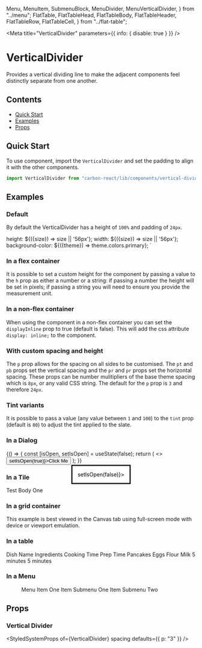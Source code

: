 
  Menu,
  MenuItem,
  SubmenuBlock,
  MenuDivider,
  MenuVerticalDivider,
} from "../menu";
  FlatTable,
  FlatTableHead,
  FlatTableBody,
  FlatTableHeader,
  FlatTableRow,
  FlatTableCell,
} from "../flat-table";

<Meta title="VerticalDivider" parameters={{ info: { disable: true } }} />

# VerticalDivider

Provides a vertical dividing line to make the adjacent components feel distinctly separate from one another.

## Contents

- [Quick Start](#quick-start)
- [Examples](#examples)
- [Props](#props)

## Quick Start

To use component, import the `VerticalDivider` and set the padding to align it with the other components.

```javascript
import VerticalDivider from "carbon-react/lib/components/vertical-divider";
```

## Examples

### Default

By default the VerticalDivider has a height of `100%` and padding of `24px`.

height: ${({size}) => size || '56px'};
width: ${({size}) => size || '56px'};
background-color: ${({theme}) => theme.colors.primary};
`

<Preview>
  <Story name="default">
    <div style={{ display: "inline-flex" }}>
      <Square />
      <VerticalDivider />
      <Square />
      <VerticalDivider />
      <Square />
      <VerticalDivider />
      <Square />
      <VerticalDivider />
      <Square />
      <VerticalDivider />
      <Square />
      <VerticalDivider />
      <Square />
      <VerticalDivider />
      <Square />
      <VerticalDivider />
      <Square />
    </div>
  </Story>
</Preview>

### In a flex container

It is possible to set a custom height for the component by passing a value to the `h` prop as either a number or a string:
if passing a number the height will be set in pixels; if passing a string you will need to ensure you provide the measurement unit.

<Preview>
  <Story name="in a flex container">
    <div
      style={{
        display: "flex",
        justifyContent: "center",
        alignItems: "center",
        height: 24,
      }}
    >
      <Icon type="home" />
      <VerticalDivider h={16} />
      <Icon type="settings" />
      <VerticalDivider h={16} />
      <Icon type="add" />
      <VerticalDivider h={16} />
      <Icon type="minus" />
      <VerticalDivider h={16} />
      <Icon type="info" />
      <VerticalDivider h={16} />
      <Icon type="warning" />
      <VerticalDivider h={16} />
      <Icon type="chevron_up" />
      <VerticalDivider h={16} />
      <Icon type="chevron_down" />
      <VerticalDivider h={16} />
      <Icon type="edit" />
    </div>
  </Story>
</Preview>

### In a non-flex container

When using the component in a non-flex container you can set the `displayInline` prop to true (default is false). This will
add the css attribute `display: inline;` to the component.

<Preview>
  <Story
    name="in a non-flex container"
    parameters={{ chromatic: { disable: true } }}
  >
    <div
      style={{
        display: "inline-block",
        width: "620px",
        height: "auto",
        margin: "0px 180px",
      }}
    >
      <Icon type="home" />
      <VerticalDivider displayInline />
      <Icon type="settings" />
      <VerticalDivider displayInline />
      <Icon type="add" />
      <VerticalDivider displayInline />
      <Icon type="minus" />
      <VerticalDivider displayInline />
      <Icon type="info" />
      <VerticalDivider displayInline />
      <Icon type="warning" />
      <VerticalDivider displayInline />
      <Icon type="chevron_up" />
      <VerticalDivider displayInline />
      <Icon type="chevron_down" />
      <VerticalDivider displayInline />
      <Icon type="edit" />
    </div>
  </Story>
</Preview>

### With custom spacing and height

The `p` prop allows for the spacing on all sides to be customised. The `pt` and `pb` props set the vertical spacing and
the `pr` and `pr` props set the horizontal spacing. These props can be number mulitipliers of the base
theme spacing which is `8px`, or any valid CSS string. The default for the `p` prop is `3` and therefore `24px`.

<Preview>
  <Story name="with custom spacing and height">
    <div style={{ display: "inline-flex" }}>
      <div>
        <Square />
        <VerticalDivider h="100px" pt={1} pb={1} />
        <Square />
      </div>
      <VerticalDivider pl={1} pr={1} h={185} />
      <div>
        <Square />
        <VerticalDivider h="100px" pt={2} pb={2} />
        <Square />
      </div>
      <VerticalDivider pl={2} pr={2} h={200} />
      <div>
        <Square />
        <VerticalDivider h="100px" pt={3} pb={3} />
        <Square />
      </div>
      <VerticalDivider pl={3} pr={3} h={215} />
      <div>
        <Square />
        <VerticalDivider h="100px" pt={4} pb={4} />
        <Square />
      </div>
      <VerticalDivider pl={4} pr={4} h={230} />
      <div>
        <Square />
        <VerticalDivider h="100px" pt={5} pb={5} />
        <Square />
      </div>
      <VerticalDivider pl={5} pr={5} h={245} />
      <div>
        <Square />
        <VerticalDivider h="100px" pt={6} pb={6} />
        <Square />
      </div>
      <VerticalDivider pl={6} pr={6} h={260} />
      <div>
        <Square />
        <VerticalDivider h="100px" pt={7} pb={7} />
        <Square />
      </div>
    </div>
  </Story>
</Preview>

### Tint variants

It is possible to pass a value (any value between `1` and `100`) to the `tint` prop (default is `80`) to adjust the tint
applied to the slate.

<Preview>
  <Story name="with custom tint">
    <div style={{ display: "inline-flex" }}>
      <Square />
      <VerticalDivider tint={20} />
      <Square />
      <VerticalDivider tint={75} />
      <Square />
      <VerticalDivider tint={80} />
      <Square />
      <VerticalDivider tint={90} />
      <Square />
    </div>
  </Story>
</Preview>

### In a Dialog

<Preview>
  <Story name="in a dialog" parameters={{ chromatic: { disable: true } }}>
    {() => {
      const [isOpen, setIsOpen] = useState(false);
      return (
        <>
          <Button onClick={() => setIsOpen(true)}>Click Me</Button>
          <Dialog title="Title" open={isOpen} onCancel={() => setIsOpen(false)}>
            <div style={{ display: "inline-flex" }}>
              <Square />
              <VerticalDivider />
              <Square />
              <VerticalDivider />
              <Square />
              <VerticalDivider />
              <Square />
              <VerticalDivider />
              <Square />
              <VerticalDivider />
              <Square />
              <VerticalDivider />
              <Square />
            </div>
          </Dialog>
        </>
      );
    }}
  </Story>
</Preview>

### In a Tile

<Preview>
  <Story name="in a tile">
    <Tile width={800} orientation="vertical">
      <Content title="Test Title One">Test Body One</Content>
      <div style={{ display: "inline-flex", height: 40 }}>
        <Square size="40px"/>
        <VerticalDivider pt={1} pb={1} pl={3} pr={3} />
        <Square size="40px"/>
        <VerticalDivider pt={1} pb={1} pl={3} pr={3} />
        <Square size="40px"/>
        <VerticalDivider pt={1} pb={1} pl={3} pr={3} />
        <Square size="40px"/>
        <VerticalDivider pt={1} pb={1} pl={3} pr={3} />
        <Square size="40px"/>
        <VerticalDivider pt={1} pb={1} pl={3} pr={3} />
        <Square size="40px"/>
        <VerticalDivider pt={1} pb={1} pl={3} pr={3} />
        <Square size="40px"/>
        <VerticalDivider pt={1} pb={1} pl={3} pr={3} />
        <Square size="40px"/>
        <VerticalDivider pt={1} pb={1} pl={3} pr={3} />
        <Square size="40px"/>
      </div>
    </Tile>
  </Story>
</Preview>

### In a grid container

This example is best viewed in the Canvas tab using full-screen mode with device or viewport emulation.

<Preview>
  <Story name="in grid container" parameters={{ info: { disable: true } }}>
    <GridContainer>
      <GridItem
        alignSelf="stretch"
        justifySelf="stretch"
        gridColumn="1"
        gridColumn="1 / 2"
        gridRow="1 / 2"
      >
        <Square size="40px"/>
        <VerticalDivider h={100} />
        <Square size="40px"/>
      </GridItem>
      <GridItem
        alignSelf="stretch"
        justifySelf="stretch"
        gridColumn="3 / 4"
        gridRow="1 /2 "
      >
        <VerticalDivider h={180} />
      </GridItem>
      <GridItem
        alignSelf="stretch"
        justifySelf="stretch"
        gridColumn="5 / 6"
        gridRow="1 / 2"
      >
        <Square size="40px"/>
        <VerticalDivider h={100} />
        <Square size="40px"/>
      </GridItem>
      <GridItem
        alignSelf="stretch"
        justifySelf="stretch"
        gridColumn="7 / 8"
        gridRow="1 / 2"
      >
        <VerticalDivider h={180} />
      </GridItem>
      <GridItem
        alignSelf="stretch"
        justifySelf="stretch"
        gridColumn="9 / 10"
        gridRow="1 / 2"
      >
        <Square size="40px"/>
        <VerticalDivider h={100} />
        <Square size="40px"/>
      </GridItem>
    </GridContainer>
  </Story>
</Preview>

### In a table

<Preview>
  <Story name="in a table">
    <FlatTable>
      <FlatTableHead>
        <FlatTableRow>
          <FlatTableHeader>Dish Name</FlatTableHeader>
          <FlatTableHeader>Ingredients</FlatTableHeader>
          <FlatTableHeader>Cooking Time</FlatTableHeader>
          <FlatTableHeader>Prep Time</FlatTableHeader>
        </FlatTableRow>
      </FlatTableHead>
      <FlatTableBody>
        <FlatTableRow>
          <FlatTableCell>Pancakes</FlatTableCell>
          <FlatTableCell>
            Eggs
            <VerticalDivider displayInline />
            Flour
            <VerticalDivider displayInline />
            Milk
          </FlatTableCell>
          <FlatTableCell>5 minutes</FlatTableCell>
          <FlatTableCell>5 minutes</FlatTableCell>
        </FlatTableRow>
      </FlatTableBody>
    </FlatTable>
  </Story>
</Preview>

### In a Menu

<Preview>
  <Story name="in a menu">
    <div style={{ minHeight: 120 }}>
      <Menu menuType="dark">
        <MenuItem href="#">Menu Item One</MenuItem>
        <VerticalDivider height={24} p={1} tint={20} />
        <MenuItem submenu="Menu Item Three">
          <MenuItem href="#">Item Submenu One</MenuItem>
          <MenuItem href="#">Item Submenu Two</MenuItem>
        </MenuItem>
      </Menu>
    </div>
  </Story>
</Preview>

## Props

### Vertical Divider

<StyledSystemProps of={VerticalDivider} spacing defaults={{ p: "3" }} />
